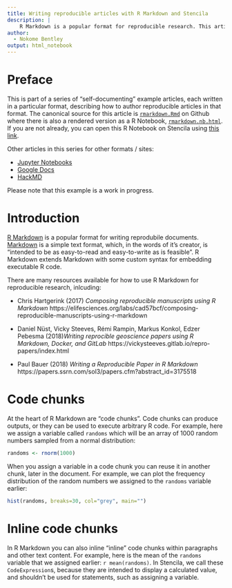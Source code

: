```yaml
---
title: Writing reproducible articles with R Markdown and Stencila
description: |
    R Markdown is a popular format for reproducible research. This article provides a guide to how to write, and collaborate on, a reproducible research article using R Markdown and Stencila. As well as describing the basics of embedding R code in your article, it covers how to include meta-data (such as author names and affiliations), citations and references. Finally, we discuss how you can preview your article and convert it to other formats using Stencila. 
author:
  - Nokome Bentley
output: html_notebook
---
```


# Preface

This is part of a series of "self-documenting" example articles, each written in a particular format, describing how to author reproducible articles in that format. The canonical source for this article is [`rmarkdown.Rmd`](https://github.com/stencila/examples/tree/master/rmarkdown/rmarkdown.Rmd) on Github where there is also a rendered version as a R Notebook, [`rmarkdown.nb.html`](https://github.com/stencila/examples/tree/master/rmarkdown/rmarkdown.nb.html). If you are not already, you can open this R Notebook on Stencila using [this link](https://hub.stenci.la/open/https://github.com/stencila/examples/tree/master/rmarkdown/rmarkdown.nb.html).

Other articles in this series for other formats / sites:

- [Jupyter Notebooks](https://hub.stenci.la/open/https://github.com/stencila/examples/tree/master/jupyter/jupyter.ipynb)
- [Google Docs](https://hub.stenci.la/open/https://docs.google.com/document/d/1BW6MubIyDirCGW9Wq-tSqCma8pioxBI6VpeLyXn5mZA)
- [HackMD](https://hub.stenci.la/open/https://hackmd.io/RaFYCFoyTlODFxz5hPevLw)

Please note that this example is a work in progress.

# Introduction

[R Markdown](https://rmarkdown.rstudio.com/) is a popular format for writing reprodubile documents. [Markdown](https://daringfireball.net/projects/markdown/syntax) is a simple text format, which, in the words of it's creator, is "intended to be as easy-to-read and easy-to-write as is feasible". R Markdown extends Markdown with some custom syntax for embedding executable R code.

There are many resources available for how to use R Markdown for reproducible research, inlcuding:

- Chris Hartgerink (2017) _Composing reproducible manuscripts using R Markdown_ https://elifesciences.org/labs/cad57bcf/composing-reproducible-manuscripts-using-r-markdown

- Daniel Nüst, Vicky Steeves, Rémi Rampin, Markus Konkol, Edzer Pebesma (2018)_Writing reprocible geoscience papers using R Markdown, Docker, and GitLab_ https://vickysteeves.gitlab.io/repro-papers/index.html

- Paul Bauer (2018) _Writing a Reproducible Paper in R Markdown_ https://papers.ssrn.com/sol3/papers.cfm?abstract_id=3175518

# Code chunks

At the heart of R Markdown are "code chunks". Code chunks can produce outputs, or they can be used to execute arbitrary R code. For example, here we assign a variable called `randoms` which will be an array of 1000 random numbers sampled from a normal distribution:

```r
randoms <- rnorm(1000)
```

When you assign a variable in a code chunk you can reuse it in another chunk, later in the document. For example, we can plot the frequency distribution of the random numbers we assigned to the `randoms` variable earlier:

```r
hist(randoms, breaks=30, col="grey", main="")
```

# Inline code chunks

In R Markdown you can also inline "inline" code chunks within paragraphs and other text content. For example, here is the mean of the `randoms` variable that we assigned earlier: `r mean(randoms)`. In Stencila, we call these `CodeExpression`s, because they are intended to display a calculated value, and shouldn't be used for statements, such as assigning a variable.
